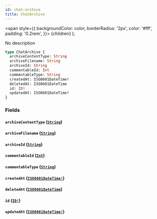 ```yaml
---
id: chat-archive
title: ChatArchive
---
```


<span
style={{
      backgroundColor: color,
      borderRadius: '2px',
      color: '#fff',
      padding: '0.2rem',
    }}>
{children}
</span>
);

No description

```graphql
type ChatArchive {
  archiveContentType: String
  archiveFilename: String
  archiveId: String
  commentableId: Int
  commentableType: String
  createdAt: ISO8601DateTime!
  deletedAt: ISO8601DateTime
  id: ID!
  updatedAt: ISO8601DateTime!
}
```

### Fields

#### `archiveContentType` ([`String`](/api/scalars/string))

#### `archiveFilename` ([`String`](/api/scalars/string))

#### `archiveId` ([`String`](/api/scalars/string))

#### `commentableId` ([`Int`](/api/scalars/int))

#### `commentableType` ([`String`](/api/scalars/string))

#### `createdAt` ([`ISO8601DateTime!`](/api/scalars/iso-8601-date-time))

#### `deletedAt` ([`ISO8601DateTime`](/api/scalars/iso-8601-date-time))

#### `id` ([`ID!`](/api/scalars/id))

#### `updatedAt` ([`ISO8601DateTime!`](/api/scalars/iso-8601-date-time))
